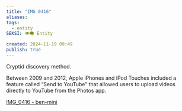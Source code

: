 ```yaml
---
title: "IMG 0416"
aliases: 
tags:
  - entity
SEKSI: 👁️‍🗨️ Entity

created: 2024-11-19 09:49
publish: true
---
```




Cryptid discovery method.

Between 2009 and 2012, Apple iPhones and iPod Touches included a feature called “Send to YouTube” that allowed users to upload videos directly to YouTube from the Photos app.

[IMG\_0416 - ben-mini](https://ben-mini.github.io/2024/img-0416)
